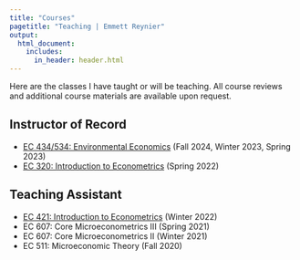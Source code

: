 ```yaml
---
title: "Courses"
pagetitle: "Teaching | Emmett Reynier"
output: 
  html_document:
    includes:
      in_header: header.html
---
```


Here are the classes I have taught or will be teaching. All course reviews and additional course materials are available upon request.  

## Instructor of Record  

- [EC 434/534: Environmental Economics](papers/ec434-534-syllabus.pdf) (Fall 2024, Winter 2023, Spring 2023)  
- [EC 320: Introduction to Econometrics](https://github.com/emmettreynier/EC320s22) (Spring 2022)  

## Teaching Assistant  

- [EC 421: Introduction to Econometrics](https://github.com/emmettreynier/EC421-Lab-W22) (Winter 2022)  
- EC 607: Core Microeconometrics III (Spring 2021) 
- EC 607: Core Microeconometrics II  (Winter 2021)  
- EC 511: Microeconomic Theory (Fall 2020)

